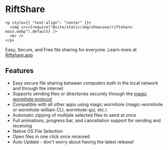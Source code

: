 # RiftShare

```mdx-code-block
<p style={{ "text-align": "center" }}>
  <img src={require("@site/static/img/showcase/riftshare-main.webp").default} />
  <br />
</p>
```

Easy, Secure, and Free file sharing for everyone. Learn more at
[Riftshare.app](https://riftshare.app)

## Features

- Easy secure file sharing between computers both in the local network and
  through the internet
- Supports sending files or directories securely through the
  [magic wormhole protocol](https://magic-wormhole.readthedocs.io/en/latest/)
- Compatible with all other apps using magic wormhole (magic-wormhole or
  wormhole-william CLI, wormhole-gui, etc.)
- Automatic zipping of multiple selected files to send at once
- Full animations, progress bar, and cancellation support for sending and
  receiving
- Native OS File Selection
- Open files in one click once received
- Auto Update - don't worry about having the latest release!
